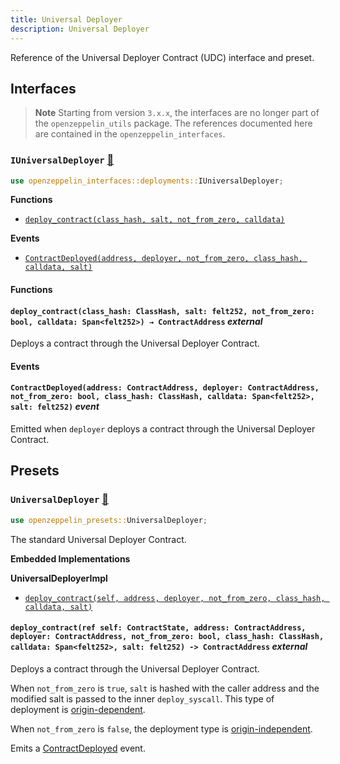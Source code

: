 ```yaml
---
title: Universal Deployer
description: Universal Deployer
---
```


Reference of the Universal Deployer Contract (UDC) interface and preset.

## Interfaces

> **Note**
> Starting from version `3.x.x`, the interfaces are no longer part of the `openzeppelin_utils` package. The references documented here are contained in the `openzeppelin_interfaces`.

### `IUniversalDeployer` [🔗](https://github.com/OpenZeppelin/cairo-contracts/blob/release-v3.0.0-alpha.0/packages/interfaces/src/utils/deployments.cairo)

```rust
use openzeppelin_interfaces::deployments::IUniversalDeployer;
```

**Functions**

* [`deploy_contract(class_hash, salt, not_from_zero, calldata)`](#deploy_contract-external)

**Events**

* [`ContractDeployed(address, deployer, not_from_zero, class_hash, calldata, salt)`](#contractdeployed-event)

#### Functions

#### `deploy_contract(class_hash: ClassHash, salt: felt252, not_from_zero: bool, calldata: Span<felt252>) → ContractAddress` *external*

Deploys a contract through the Universal Deployer Contract.

#### Events

#### `ContractDeployed(address: ContractAddress, deployer: ContractAddress, not_from_zero: bool, class_hash: ClassHash, calldata: Span<felt252>, salt: felt252)` *event*

Emitted when `deployer` deploys a contract through the Universal Deployer Contract.

## Presets

### `UniversalDeployer` [🔗](https://github.com/OpenZeppelin/cairo-contracts/blob/release-v3.0.0-alpha.0/packages/presets/src/universal_deployer.cairo)

```rust
use openzeppelin_presets::UniversalDeployer;
```

The standard Universal Deployer Contract.

**Embedded Implementations**

**UniversalDeployerImpl**

* [`deploy_contract(self, address, deployer, not_from_zero, class_hash, calldata, salt)`](#deploy_contract-preset-external)

#### `deploy_contract(ref self: ContractState, address: ContractAddress, deployer: ContractAddress, not_from_zero: bool, class_hash: ClassHash, calldata: Span<felt252>, salt: felt252) -> ContractAddress` *external*

Deploys a contract through the Universal Deployer Contract.

When `not_from_zero` is `true`, `salt` is hashed with the caller address and the modified salt is passed to the inner `deploy_syscall`. This type of deployment is [origin-dependent](/udc.adoc#origin_dependent).

When `not_from_zero` is `false`, the deployment type is [origin-independent](/udc.adoc#origin_independent).

Emits a [ContractDeployed](#contractdeployed-event) event.

